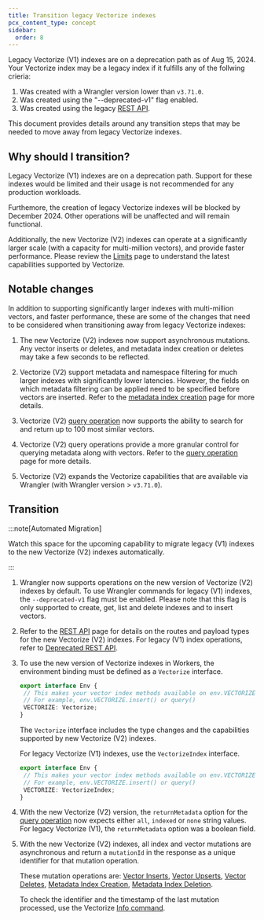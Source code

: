 ```yaml
---
title: Transition legacy Vectorize indexes
pcx_content_type: concept
sidebar:
  order: 8
---
```


Legacy Vectorize (V1) indexes are on a deprecation path as of Aug 15, 2024. Your Vectorize index may be a legacy index if it fulfills any of the follwing crieria:

1. Was created with a Wrangler version lower than `v3.71.0`.
2. Was created using the "--deprecated-v1" flag enabled.
3. Was created using the legacy [REST API](/api/operations/vectorize-(-deprecated)-create-vectorize-index).

This document provides details around any transition steps that may be needed to move away from legacy Vectorize indexes.

## Why should I transition?

Legacy Vectorize (V1) indexes are on a deprecation path. Support for these indexes would be limited and their usage is not recommended for any production workloads.

Furthemore, the creation of legacy Vectorize indexes will be blocked by December 2024. Other operations will be unaffected and will remain functional.

Additionally, the new Vectorize (V2) indexes can operate at a significantly larger scale (with a capacity for multi-million vectors), and provide faster performance. Please review the [Limits](/vectorize/platform/limits/) page to understand the latest capabilities supported by Vectorize.

## Notable changes

In addition to supporting significantly larger indexes with multi-million vectors, and faster performance, these are some of the changes that need to be considered when transitioning away from legacy Vectorize indexes:

1. The new Vectorize (V2) indexes now support asynchronous mutations. Any vector inserts or deletes, and metadata index creation or deletes may take a few seconds to be reflected.

2. Vectorize (V2) support metadata and namespace filtering for much larger indexes with significantly lower latencies. However, the fields on which metadata filtering can be applied need to be specified before vectors are inserted. Refer to the [metadata index creation](/vectorize/reference/client-api/#create-metadata-index) page for more details.

3. Vectorize (V2) [query operation](/vectorize/reference/client-api/#query-vectors) now supports the ability to search for and return up to 100 most similar vectors.

4. Vectorize (V2) query operations provide a more granular control for querying metadata along with vectors. Refer to the [query operation](/vectorize/reference/client-api/#query-vectors) page for more details.

5. Vectorize (V2) expands the Vectorize capabilities that are available via Wrangler (with Wrangler version > `v3.71.0`).

## Transition

:::note[Automated Migration]

Watch this space for the upcoming capability to migrate legacy (V1) indexes to the new Vectorize (V2) indexes automatically.

:::

1. Wrangler now supports operations on the new version of Vectorize (V2) indexes by default. To use Wrangler commands for legacy (V1) indexes, the `--deprecated-v1` flag must be enabled. Please note that this flag is only supported to create, get, list and delete indexes and to insert vectors.

2. Refer to the [REST API](/api/operations/vectorize-create-vectorize-index) page for details on the routes and payload types for the new Vectorize (V2) indexes. For legacy (V1) index operations, refer to [Deprecated REST API](</api/operations/vectorize-(-deprecated)-create-vectorize-index>).

3. To use the new version of Vectorize indexes in Workers, the environment binding must be defined as a `Vectorize` interface.

   ```typescript
   export interface Env {
   	// This makes your vector index methods available on env.VECTORIZE.*
   	// For example, env.VECTORIZE.insert() or query()
   	VECTORIZE: Vectorize;
   }
   ```

   The `Vectorize` interface includes the type changes and the capabilities supported by new Vectorize (V2) indexes.

   For legacy Vectorize (V1) indexes, use the `VectorizeIndex` interface.

   ```typescript
   export interface Env {
   	// This makes your vector index methods available on env.VECTORIZE.*
   	// For example, env.VECTORIZE.insert() or query()
   	VECTORIZE: VectorizeIndex;
   }
   ```

4. With the new Vectorize (V2) version, the `returnMetadata` option for the [query operation](/vectorize/reference/client-api/#query-vectors) now expects either `all`, `indexed` or `none` string values. For legacy Vectorize (V1), the `returnMetadata` option was a boolean field.

5. With the new Vectorize (V2) indexes, all index and vector mutations are asynchronous and return a `mutationId` in the response as a unique identifier for that mutation operation.

   These mutation operations are: [Vector Inserts](/vectorize/reference/client-api/#insert-vectors), [Vector Upserts](/vectorize/reference/client-api/#upsert-vectors), [Vector Deletes](/vectorize/reference/client-api/#delete-vectors-by-id), [Metadata Index Creation](/vectorize/reference/client-api/#create-metadata-index), [Metadata Index Deletion](/vectorize/reference/client-api/#delete-metadata-index).

   To check the identifier and the timestamp of the last mutation processed, use the Vectorize [Info command](/vectorize/reference/client-api/#get-index-info).
